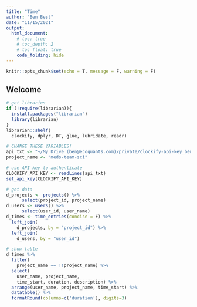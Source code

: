 ```yaml
---
title: "Time"
author: "Ben Best"
date: "11/15/2021"
output:
  html_document:
    # toc: true
    # toc_depth: 2
    # toc_float: true
    code_folding: hide
---
```


```r
knitr::opts_chunk$set(echo = T, message = F, warning = F)
```

## Welcome

```r
# get libraries
if (!require(librarian)){
  install.packages("librarian")
  library(librarian)
}
librarian::shelf(
  clockify, dplyr, DT, glue, lubridate, readr)

# CHANGE THESE VARIABLES!
api_txt <- "~/My Drive (ben@ecoquants.com)/private/clockify-api-key_ben@ecoquants.com.txt"
project_name <- "meds-team-sci"

# use API key to authenticate
CLOCKIFY_API_KEY <- readLines(api_txt)
set_api_key(CLOCKIFY_API_KEY)

# get data
d_projects <- projects() %>% 
      select(project_id, project_name)
d_users <- users() %>% 
      select(user_id, user_name)
d_times <- time_entries(concise = F) %>% 
  left_join(
    d_projects, by = "project_id") %>% 
  left_join(
    d_users, by = "user_id")

# show table
d_times %>% 
  filter(
    project_name == !!project_name) %>% 
  select(
    user_name, project_name, 
    time_start, duration, description) %>% 
  arrange(user_name, project_name, time_start) %>% 
  datatable() %>%
  formatRound(columns=c('duration'), digits=3)
```
